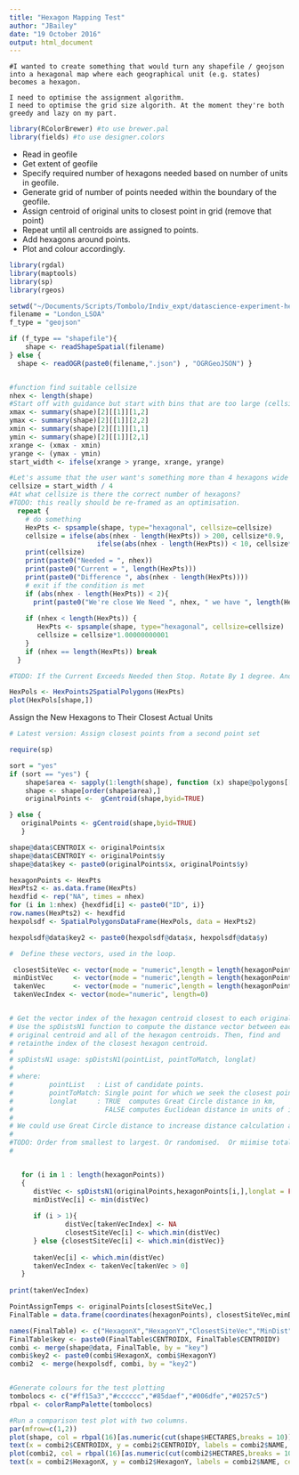 ```yaml
---
title: "Hexagon Mapping Test"
author: "JBailey"
date: "19 October 2016"
output: html_document
---
```


```
#I wanted to create something that would turn any shapefile / geojson into a hexagonal map where each geographical unit (e.g. states) becomes a hexagon. 

I need to optimise the assignment algorithm. 
I need to optimise the grid size algorith. At the moment they're both greedy and lazy on my part. 

```

```r
library(RColorBrewer) #to use brewer.pal
library(fields) #to use designer.colors
```

- Read in geofile
- Get extent of geofile
- Specify required number of hexagons needed based on number of units in geofile. 
- Generate grid of number of points needed within the boundary of the geofile.
- Assign centroid of original units to closest point in grid (remove that point)
- Repeat until all centroids are assigned to points. 
- Add hexagons around points. 
- Plot and colour accordingly. 

```r
library(rgdal)
library(maptools)
library(sp)
library(rgeos)

setwd("~/Documents/Scripts/Tombolo/Indiv_expt/datascience-experiment-hexagon-mapping/data/")
filename = "London_LSOA"
f_type = "geojson"

if (f_type == "shapefile"){
    shape <- readShapeSpatial(filename)
} else {
  shape <- readOGR(paste0(filename,".json") , "OGRGeoJSON") }


#function find suitable cellsize
nhex <- length(shape)
#Start off with guidance but start with bins that are too large (cellsize too large)
xmax <- summary(shape)[2][[1]][1,2]
ymax <- summary(shape)[2][[1]][2,2]
xmin <- summary(shape)[2][[1]][1,1]
ymin <- summary(shape)[2][[1]][2,1]
xrange <- (xmax - xmin)
yrange <- (ymax - ymin)
start_width <- ifelse(xrange > yrange, xrange, yrange)

#Let's assume that the user want's something more than 4 hexagons wide or long.
cellsize = start_width / 4
#At what cellsize is there the correct number of hexagons?
#TODO: this really should be re-framed as an optimisation. 
  repeat {
    # do something
    HexPts <- spsample(shape, type="hexagonal", cellsize=cellsize) 
    cellsize = ifelse(abs(nhex - length(HexPts)) > 200, cellsize*0.9,
                      ifelse(abs(nhex - length(HexPts)) < 10, cellsize*0.999999999999, cellsize*0.999))
    print(cellsize)
    print(paste0("Needed = ", nhex))
    print(paste0("Current = ", length(HexPts)))
    print(paste0("Difference ", abs(nhex - length(HexPts))))
    # exit if the condition is met
    if (abs(nhex - length(HexPts)) < 2){
      print(paste0("We're close We Need ", nhex, " we have ", length(HexPts), " Cellsize is ", cellsize))}
    
    if (nhex < length(HexPts)) {
       HexPts <- spsample(shape, type="hexagonal", cellsize=cellsize) 
       cellsize = cellsize*1.00000000001
    }
    if (nhex == length(HexPts)) break
  }

#TODO: If the Current Exceeds Needed then Stop. Rotate By 1 degree. And go down from where you are in very small increments. 

HexPols <- HexPoints2SpatialPolygons(HexPts)
plot(HexPols[shape,])


```


Assign the New Hexagons to Their Closest Actual Units

```r
# Latest version: Assign closest points from a second point set

require(sp)

sort = "yes"
if (sort == "yes") {
    shape$area <- sapply(1:length(shape), function (x) shape@polygons[[x]]@area)
    shape <- shape[order(shape$area),]
    originalPoints <-  gCentroid(shape,byid=TRUE)  

} else {
   originalPoints <- gCentroid(shape,byid=TRUE)  
   }

shape@data$CENTROIX <- originalPoints$x
shape@data$CENTROIY <- originalPoints$y
shape@data$key <- paste0(originalPoints$x, originalPoints$y)

hexagonPoints <- HexPts
HexPts2 <- as.data.frame(HexPts)
hexdfid <- rep("NA", times = nhex)
for (i in 1:nhex) {hexdfid[i] <- paste0("ID", i)}
row.names(HexPts2) <- hexdfid
hexpolsdf <- SpatialPolygonsDataFrame(HexPols, data = HexPts2)

hexpolsdf@data$key2 <- paste0(hexpolsdf@data$x, hexpolsdf@data$y)

#  Define these vectors, used in the loop.

 closestSiteVec <- vector(mode = "numeric",length = length(hexagonPoints))
 minDistVec     <- vector(mode = "numeric",length = length(hexagonPoints))
 takenVec       <- vector(mode = "numeric",length = length(hexagonPoints))
 takenVecIndex <- vector(mode="numeric", length=0) 


# Get the vector index of the hexagon centroid closest to each original centroid.
# Use the spDistsN1 function to compute the distance vector between each
# original centroid and all of the hexagon centroids. Then, find and
# retainthe index of the closest hexagon centroid. 
#
# spDistsN1 usage: spDistsN1(pointList, pointToMatch, longlat)
#
# where:
#         pointList   : List of candidate points.
#         pointToMatch: Single point for which we seek the closest point in pointList.
#         longlat     : TRUE  computes Great Circle distance in km,
#                       FALSE computes Euclidean distance in units of input geographic coordinates
#
# We could use Great Circle distance to increase distance calculation accuracy at high latitudes
#
#TODO: Order from smallest to largest. Or randomised.  Or miimise total distance.   
#


   for (i in 1 : length(hexagonPoints))
   {
      distVec <- spDistsN1(originalPoints,hexagonPoints[i,],longlat = FALSE)
      minDistVec[i] <- min(distVec)
      
      if (i > 1){
              distVec[takenVecIndex] <- NA
              closestSiteVec[i] <- which.min(distVec)
      } else {closestSiteVec[i] <- which.min(distVec)}
      
      takenVec[i] <- which.min(distVec)
      takenVecIndex <- takenVec[takenVec > 0]
   }
   
print(takenVecIndex)

PointAssignTemps <- originalPoints[closestSiteVec,]
FinalTable = data.frame(coordinates(hexagonPoints), closestSiteVec,minDistVec,PointAssignTemps)

names(FinalTable) <- c("HexagonX","HexagonY","ClosestSiteVec","MinDist","CENTROIDX", "CENTROIDY")
FinalTable$key <- paste0(FinalTable$CENTROIDX, FinalTable$CENTROIDY)
combi <- merge(shape@data, FinalTable, by = "key")
combi$key2 <- paste0(combi$HexagonX, combi$HexagonY)
combi2  <- merge(hexpolsdf, combi, by = "key2")


#Generate colours for the test plotting
tombolocs <- c("#ff15a3","#cccccc","#85daef","#006dfe","#0257c5")
rbpal <- colorRampPalette(tombolocs)

#Run a comparison test plot with two columns. 
par(mfrow=c(1,2))
plot(shape, col = rbpal(16)[as.numeric(cut(shape$HECTARES,breaks = 10))], border = NA, main = "Areas" )
text(x = combi2$CENTROIDX, y = combi2$CENTROIDY, labels = combi2$NAME, cex = 0.2)
plot(combi2, col = rbpal(16)[as.numeric(cut(combi2$HECTARES,breaks = 10))], border = NA, main = "Areas")
text(x = combi2$HexagonX, y = combi2$HexagonY, labels = combi2$NAME, cex = 0.2)

```
